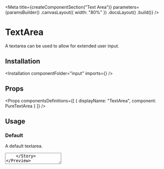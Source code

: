 
<Meta
    title={createComponentSection("Text Area")}
    parameters={paramsBuilder()
        .canvasLayout({ width: "80%" })
        .docsLayout(<ReactComponentsLayout semanticPath="/addons/text-area" />)
        .build()}
/>

# TextArea

A textarea can be used to allow for extended user input.

## Installation

<Installation componentFolder="input" imports={<Imports />} />

## Props

<HocWarning componentName="TextArea" semanticPath="/addons/text-area" />

<Props
    componentsDefinitions={[
        { displayName: "TextArea", component: PureTextArea }
    ]}
/>

## Usage

### Default

A default textarea.

<Preview>
    <Story name="default">
        <TextArea />
    </Story>
</Preview>

### Value

A textarea can have an value.

<Preview>
    <Story name="value">
        <TextArea value="If two pieces of the same type of metal touch in space they will permanently bond." />
    </Story>
</Preview>

### Focused

A textarea can show a user is currently interacting with it.

<Preview>
    <Story name="focused">
        <TextArea focused placeholder="Tell us more..." />
    </Story>
</Preview>

### Disabled

A textarea can be disabled.

<Preview>
    <Story name="disabled">
        <TextArea disabled placeholder="Tell us more..." />
    </Story>
</Preview>

### Readonly

A textarea can be readonly.

<Preview>
    <Story name="readonly">
        <TextArea readOnly value="If two pieces of the same type of metal touch in space they will permanently bond." />
    </Story>
</Preview>

### Fluid

An textarea can take the width of its container.

<Preview>
    <Story name="fluid">
        <TextArea fluid placeholder="Tell us more..." />
    </Story>
</Preview>

### Size

A textarea can vary in size.

Can be set to: `"small"`, `"large"` or omitted.

<Preview>
    <Story name="size">
        <div className="flex items-end items-space-between">
            <TextArea size="small" placeholder="Tell us more..." fluid />
            <TextArea placeholder="Tell us more..." fluid />
            <TextArea size="large" placeholder="Tell us more..." fluid />
        </div>
    </Story>
</Preview>

### Rows

A textarea can have a default number of rows.

<Preview>
    <Story name="rows">
        <TextArea rows={6} placeholder="Tell us more..." />
    </Story>
</Preview>

### Error

A textarea can show that the data contains errors.

<Preview>
    <Story name="error">
        <TextArea error placeholder="Tell us more..." />
    </Story>
</Preview>

### Transparent

A textarea can be transparent.

<Preview>
    <Story name="transparent">
        <TextArea transparent placeholder="Tell us more..." />
    </Story>
</Preview>

<Story
    name="autofocus"
    parameters={paramsBuilder()
        .excludeFromDocs()
        .build()}
>
    <div className="flex items-space-between">
        <TextArea autofocus placeholder="Tell us more..." />
        <TextArea autofocus disabled placeholder="Tell us more..." />
    </div>
</Story>

<Story
    name="autofocus delay"
    parameters={paramsBuilder()
        .excludeFromDocs()
        .build()}
>
    <div className="flex items-space-between">
        <TextArea autofocus autofocusDelay={500} placeholder="Tell us more..." />
        <TextArea autofocus disabled autofocusDelay={500} placeholder="Tell us more..." />
    </div>
</Story>

<Story
    name="ref"
    parameters={paramsBuilder()
        .excludeFromDocs()
        .build()}
>
    <RefLogger component={<TextArea />} />
</Story>
